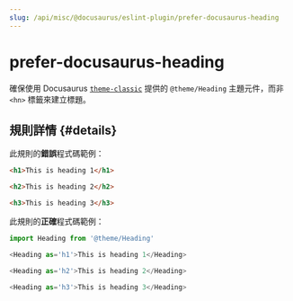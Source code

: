 ```yaml
---
slug: /api/misc/@docusaurus/eslint-plugin/prefer-docusaurus-heading
---
```


# prefer-docusaurus-heading

確保使用 Docusaurus [`theme-classic`](../../themes/theme-classic.mdx) 提供的 `@theme/Heading` 主題元件，而非 `<hn>` 標籤來建立標題。

## 規則詳情 {#details}

此規則的**錯誤**程式碼範例：

```html
<h1>This is heading 1</h1>

<h2>This is heading 2</h2>

<h3>This is heading 3</h3>
```

此規則的**正確**程式碼範例：

```javascript
import Heading from '@theme/Heading'

<Heading as='h1'>This is heading 1</Heading>

<Heading as='h2'>This is heading 2</Heading>

<Heading as='h3'>This is heading 3</Heading>
```
